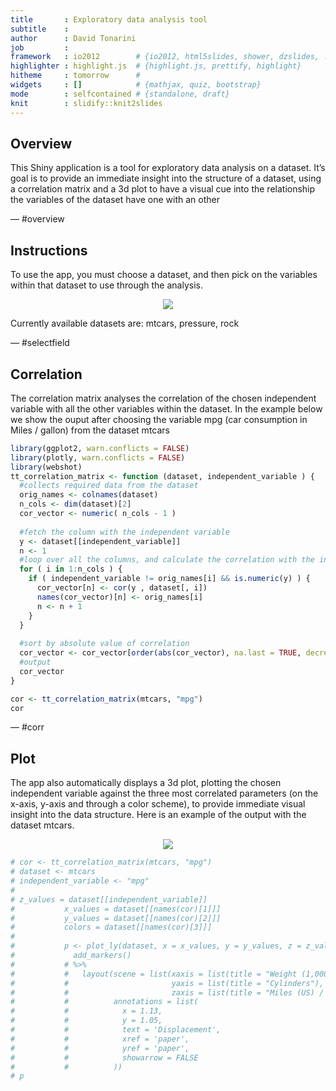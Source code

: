 ```yaml
---
title       : Exploratory data analysis tool
subtitle    : 
author      : David Tonarini
job         : 
framework   : io2012        # {io2012, html5slides, shower, dzslides, ...}
highlighter : highlight.js  # {highlight.js, prettify, highlight}
hitheme     : tomorrow      # 
widgets     : []            # {mathjax, quiz, bootstrap}
mode        : selfcontained # {standalone, draft}
knit        : slidify::knit2slides
---
```


## Overview

This Shiny application is a tool for exploratory data analysis on a dataset. 
It's goal is to provide an immediate insight into the structure of a dataset, using a correlation matrix and a 3d plot to have a visual cue into the relationship the variables of the dataset have one with an other

--- #overview 

## Instructions

To use the app, you must choose a dataset, and then pick on the variables within that dataset to use through the analysis.

<div style="width:100%;text-align:center"><img style="margin: 0 auto; text-align:center" src="assets/img/selector.png" /></div>

Currently available datasets are: mtcars, pressure, rock

--- #selectfield 

## Correlation

The correlation matrix analyses the correlation of the chosen independent variable with all the other variables within the dataset.
In the example below we show the ouput after choosing the variable mpg (car consumption in Miles / gallon) from the dataset mtcars
```r
library(ggplot2, warn.conflicts = FALSE)
library(plotly, warn.conflicts = FALSE)
library(webshot)
tt_correlation_matrix <- function (dataset, independent_variable ) {
  #collects required data from the dataset
  orig_names <- colnames(dataset)
  n_cols <- dim(dataset)[2]
  cor_vector <- numeric( n_cols - 1 )
  
  #fetch the column with the independent variable
  y <- dataset[[independent_variable]]
  n <- 1
  #loop over all the columns, and calculate the correlation with the independent variable
  for ( i in 1:n_cols ) {
    if ( independent_variable != orig_names[i] && is.numeric(y) ) {
      cor_vector[n] <- cor(y , dataset[, i])
      names(cor_vector)[n] <- orig_names[i]
      n <- n + 1
    }
  }
  
  #sort by absolute value of correlation
  cor_vector <- cor_vector[order(abs(cor_vector), na.last = TRUE, decreasing = TRUE)] 
  #output
  cor_vector
}

cor <- tt_correlation_matrix(mtcars, "mpg")       
cor
```

--- #corr

## Plot
  
The app also automatically displays a 3d plot, plotting the chosen independent variable against the three most correlated parameters (on the x-axis, y-axis and through a color scheme), to provide immediate visual insight into the data structure.
Here is an example of the output with the dataset mtcars.

<div style="width:100%;text-align:center"><img style="margin: 0 auto; text-align:center" src="assets/img/plot-example.png" /></div>

```r
# cor <- tt_correlation_matrix(mtcars, "mpg")
# dataset <- mtcars
# independent_variable <- "mpg"
# 
# z_values = dataset[[independent_variable]]
#           x_values = dataset[[names(cor)[1]]]
#           y_values = dataset[[names(cor)[2]]]
#           colors = dataset[[names(cor)[3]]]
#           
#           p <- plot_ly(dataset, x = x_values, y = y_values, z = z_values, color = colors, colors = c('#BF382A', '#0C4B8E')) %>%
#             add_markers()  
#           # %>%
#           #   layout(scene = list(xaxis = list(title = "Weight (1,000lbs)"),
#           #                       yaxis = list(title = "Cylinders"),
#           #                       zaxis = list(title = "Miles (US) / gallon")),
#           #          annotations = list(
#           #            x = 1.13,
#           #            y = 1.05,
#           #            text = 'Displacement',
#           #            xref = 'paper',
#           #            yref = 'paper',
#           #            showarrow = FALSE
#           #          ))
# p
```